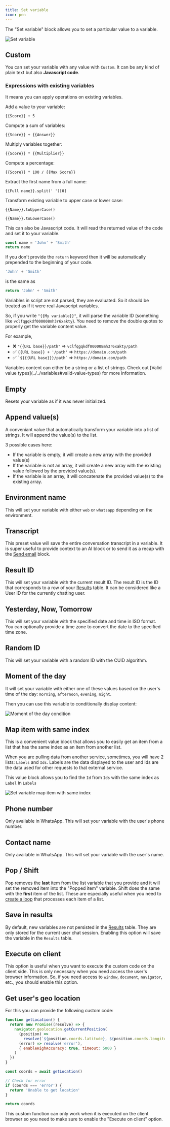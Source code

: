 ```yaml
---
title: Set variable
icon: pen
---
```



The "Set variable" block allows you to set a particular value to a variable.

<Frame>
  <img src="/images/blocks/logic/set-variable.png" alt="Set variable" />
</Frame>

## Custom

You can set your variable with any value with `Custom`. It can be any kind of plain text but also **Javascript code**.

### Expressions with existing variables

It means you can apply operations on existing variables.

Add a value to your variable:

```
{{Score}} + 5
```

Compute a sum of variables:

```
{{Score}} + {{Answer}}
```

Multiply variables together:

```
{{Score}} * {{Multiplier}}
```

Compute a percentage:

```
{{Score}} * 100 / {{Max Score}}
```

Extract the first name from a full name:

```
{{Full name}}.split(' ')[0]
```

Transform existing variable to upper case or lower case:

```
{{Name}}.toUpperCase()
```

```
{{Name}}.toLowerCase()
```

This can also be Javascript code. It will read the returned value of the code and set it to your variable.

```js
const name = 'John' + 'Smith'
return name
```

If you don't provide the `return` keyword then it will be automatically prepended to the beginning of your code.

```js
'John' + 'Smith'
```

is the same as

```js
return 'John' + 'Smith'
```

<Info>
Variables in script are not parsed, they are evaluated. So it should be treated as if it were real Javascript variables.

So, if you write `"{{My variable}}"`, it will parse the variable ID (something like `vclfqgqkdf000008mh3r6xakty`). You need to remove the double quotes to properly get the variable content value.

For example,

- ❌ `"{{URL base}}/path"` => `vclfqgqkdf000008mh3r6xakty/path`
- ✅ `{{URL base}} + '/path'` => `https://domain.com/path`
- ✅ `` `${{{URL base}}}/path` `` => `https://domain.com/path`

</Info>

<Info>
  Variables content can either be a string or a list of strings. Check out
  [Valid value types](../../variables#valid-value-types) for more information.
</Info>

## Empty

Resets your variable as if it was never initialized.

## Append value(s)

A conveniant value that automatically transform your variable into a list of strings. It will append the value(s) to the list.

3 possible cases here:

- If the variable is empty, it will create a new array with the provided value(s)
- If the variable is not an array, it will create a new array with the existing value followed by the provided value(s).
- If the variable is an array, it will concatenate the provided value(s) to the existing array.

## Environment name

This will set your variable with either `web` or `whatsapp` depending on the environment.

## Transcript

This preset value will save the entire conversation transcript in a variable. It is super useful to provide context to an AI block or to send it as a recap with the [Send email](../integrations/send-email) block.

<YoutubeVideo id="OZLfiLp20f8" />

## Result ID

This will set your variable with the current result ID. The result ID is the ID that corresponds to a row of your [Results](../../../results/overview.mdx) table. It can be considered like a User ID for the currently chatting user.

## Yesterday, Now, Tomorrow

This will set your variable with the specified date and time in ISO format. You can optionally provide a time zone to convert the date to the specified time zone.

## Random ID

This will set your variable with a random ID with the CUID algorithm.

## Moment of the day

It will set your variable with either one of these values based on the user's time of the day: `morning`, `afternoon`, `evening`, `night`.

Then you can use this variable to conditionally display content:

<Frame style={{ maxWidth: '400px' }}>
  <img
    src="/images/blocks/logic/moment-condition.png"
    alt="Moment of the day condition"
  />
</Frame>

## Map item with same index

This is a convenient value block that allows you to easily get an item from a list that has the same index as an item from another list.

When you are pulling data from another service, sometimes, you will have 2 lists: `Labels` and `Ids`. Labels are the data displayed to the user and Ids are the data used for other requests to that external service.

This value block allows you to find the `Id` from `Ids` with the same index as `Label` in `Labels`

<Frame>
  <img
    src="/images/blocks/logic/set-variable-map-item.png"
    alt="Set variable map item with same index"
  />
</Frame>

## Phone number

Only available in WhatsApp. This will set your variable with the user's phone number.

## Contact name

Only available in WhatsApp. This will set your variable with the user's name.

## Pop / Shift

Pop removes the **last** item from the list variable that you provide and it will set the removed item into the "Popped item" variable. Shift does the same with the **first** item of the list. These are especially useful when you need to [create a loop](../../../guides/how-to-create-loops) that processes each item of a list.

## Save in results

By default, new variables are not persisted in the [Results](../../../results) table. They are only stored for the current user chat session. Enabling this option will save the variable in the `Results` table.

## Execute on client

This option is useful when you want to execute the custom code on the client side. This is only necessary when you need access the user's browser information. So, if you need access to `window`, `document`, `navigator`, etc., you should enable this option.

## Get user's geo location

For this you can provide the following custom code:

```js
function getLocation() {
  return new Promise((resolve) => {
    navigator.geolocation.getCurrentPosition(
      (position) =>
        resolve(`${position.coords.latitude}, ${position.coords.longitude}`),
      (error) => resolve('error'),
      { enableHighAccuracy: true, timeout: 5000 }
    )
  })
}

const coords = await getLocation()

// Check for error
if (coords === 'error') {
  return 'Unable to get location'
}

return coords
```

This custom function can only work when it is executed on the client browser so you need to make sure to enable the "Execute on client" option.
